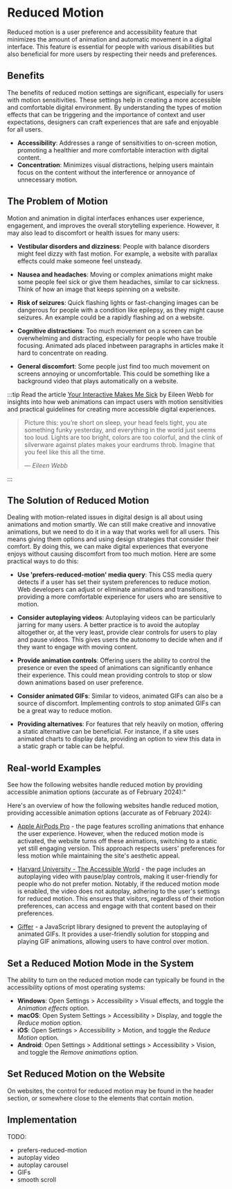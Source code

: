 
# Reduced Motion

Reduced motion is a user preference and accessibility feature that minimizes the amount of animation and automatic movement in a digital interface. This feature is essential for people with various disabilities but also beneficial for more users by respecting their needs and preferences.

## Benefits

The benefits of reduced motion settings are significant, especially for users with motion sensitivities. These settings help in creating a more accessible and comfortable digital environment. By understanding the types of motion effects that can be triggering and the importance of context and user expectations, designers can craft experiences that are safe and enjoyable for all users.

- **Accessibility**: Addresses a range of sensitivities to on-screen motion, promoting a healthier and more comfortable interaction with digital content.
- **Concentration**: Minimizes visual distractions, helping users maintain focus on the content without the interference or annoyance of unnecessary motion.

## The Problem of Motion

Motion and animation in digital interfaces enhances user experience, engagement, and improves the overall storytelling experience. However, it may also lead to discomfort or health issues for many users:

- **Vestibular disorders and dizziness**: People with balance disorders might feel dizzy with fast motion. For example, a website with parallax effects could make someone feel unsteady.

- **Nausea and headaches**: Moving or complex animations might make some people feel sick or give them headaches, similar to car sickness. Think of how an image that keeps spinning on a website.

- **Risk of seizures**: Quick flashing lights or fast-changing images can be dangerous for people with a condition like epilepsy, as they might cause seizures. An example could be a rapidly flashing ad on a website.

- **Cognitive distractions**: Too much movement on a screen can be overwhelming and distracting, especially for people who have trouble focusing. Animated ads placed inbetween paragraphs in articles make it hard to concentrate on reading.

- **General discomfort**: Some people just find too much movement on screens annoying or uncomfortable. This could be something like a background video that plays automatically on a website.

:::tip
Read the article [Your Interactive Makes Me Sick](https://source.opennews.org/articles/motion-sick/) by Eileen Webb for insights into how web animations can impact users with motion sensitivities and practical guidelines for creating more accessible digital experiences.

<blockquote cite="https://source.opennews.org/articles/motion-sick/">
  <p>Picture this: you’re short on sleep, your head feels tight, you ate something funky yesterday, and everything in the world just seems too loud. Lights are too bright, colors are too colorful, and the clink of silverware against plates makes your eardrums throb. Imagine that you feel like this all the time.</p>
  — <cite>Eileen Webb</cite>
</blockquote>
:::

## The Solution of Reduced Motion

Dealing with motion-related issues in digital design is all about using animations and motion smartly. We can still make creative and innovative animations, but we need to do it in a way that works well for all users. This means giving them options and using design strategies that consider their comfort. By doing this, we can make digital experiences that everyone enjoys without causing discomfort from too much motion. Here are some practical ways to do this:

- **Use 'prefers-reduced-motion' media query**: This CSS media query detects if a user has set their system preferences to reduce motion. Web developers can adjust or eliminate animations and transitions, providing a more comfortable experience for users who are sensitive to motion.

- **Consider autoplaying videos**: Autoplaying videos can be particularly jarring for many users. A better practice is to avoid the autoplay altogether or, at the very least, provide clear controls for users to play and pause videos. This gives users the autonomy to decide when and if they want to engage with moving content.

- **Provide animation controls**: Offering users the ability to control the presence or even the speed of animations can significantly enhance their experience. This could mean providing controls to stop or slow down animations based on user preference.

- **Consider animated GIFs**: Similar to videos, animated GIFs can also be a source of discomfort. Implementing controls to stop animated GIFs can be a great way to reduce motion.

- **Providing alternatives**: For features that rely heavily on motion, offering a static alternative can be beneficial. For instance, if a site uses animated charts to display data, providing an option to view this data in a static graph or table can be helpful.

## Real-world Examples

See how the following websites handle reduced motion by providing accessible animation options (accurate as of February 2024):"

Here's an overview of how the following websites handle reduced motion, providing accessible animation options (accurate as of February 2024):

- [Apple AirPods Pro](https://www.apple.com/airpods-pro/) - the page features scrolling animations that enhance the user experience. However, when the reduced motion mode is activated, the website turns off these animations, switching to a static yet still engaging version. This approach respects users' preferences for less motion while maintaining the site's aesthetic appeal.

- [Harvard University - The Accessible World](https://www.harvard.edu/in-focus/the-accessible-world/) - the page includes an autoplaying video with pause/play controls, making it user-friendly for people who do not prefer motion. Notably, if the reduced motion mode is enabled, the video does not autoplay, adhering to the user's settings for reduced motion. This ensures that visitors, regardless of their motion preferences, can access and engage with that content based on their preferences.

- [Giffer](https://krasimir.github.io/gifffer/) - a JavaScript library designed to prevent the autoplaying of animated GIFs. It provides a user-friendly solution for stopping and playing GIF animations, allowing users to have control over motion.

## Set a Reduced Motion Mode in the System

The ability to turn on the reduced motion mode can typically be found in the accessibility options of most operating systems:

- **Windows**: Open Settings > Accessibility > Visual effects, and toggle the <em>Animation effects</em> option.
- **macOS**: Open System Settings > Accessibility > Display, and toggle the <em>Reduce motion</em> option.
- **iOS**: Open Settings > Accessibility > Motion, and toggle the <em>Reduce Motion</em> option.
- **Android**: Open Settings > Additional settings > Accessibility > Vision, and toggle the <em>Remove animations</em> option.

## Set Reduced Motion on the Website

On websites, the control for reduced motion may be found in the header section, or somewhere close to the elements that contain motion.

## Implementation

TODO:
- prefers-reduced-motion
- autoplay video
- autoplay carousel
- GIFs
- smooth scroll

<PreviewWrapper title="Color mode implementation example" codeHref="https://codesandbox.io/s/color-mode-zmgmrx">
  <ColorMode />
</PreviewWrapper>
